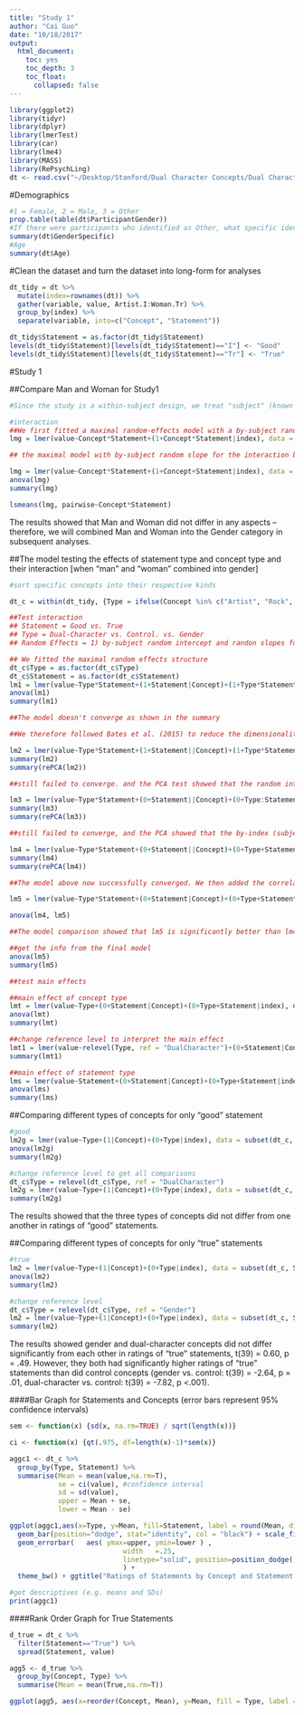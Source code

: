 ```yaml
---
title: "Study 1"
author: "Cai Guo"
date: "10/18/2017"
output:
  html_document:
    toc: yes
    toc_depth: 3
    toc_float:
      collapsed: false
---
```


```r
library(ggplot2)
library(tidyr)
library(dplyr)
library(lmerTest)
library(car)
library(lme4)
library(MASS)
library(RePsychLing)
dt <- read.csv("~/Desktop/Stanford/Dual Character Concepts/Dual Character Concept Data/Study 1.csv")
```

#Demographics
```r
#1 = Female, 2 = Male, 3 = Other
prop.table(table(dt$ParticipantGender))
#If there were participants who identified as Other, what specific identity they provided:
summary(dt$GenderSpecific)
#Age
summary(dt$Age)
```

#Clean the dataset and turn the dataset into long-form for analyses
```r
dt_tidy = dt %>%
  mutate(index=rownames(dt)) %>%
  gather(variable, value, Artist.I:Woman.Tr) %>%
  group_by(index) %>%
  separate(variable, into=c("Concept", "Statement"))

dt_tidy$Statement = as.factor(dt_tidy$Statement)
levels(dt_tidy$Statement)[levels(dt_tidy$Statement)=="I"] <- "Good"
levels(dt_tidy$Statement)[levels(dt_tidy$Statement)=="Tr"] <- "True"
```

#Study 1

##Compare Man and Woman for Study1
```r
#Since the study is a within-subject design, we treat "subject" (known as index in the model) as a random effect. Moreover, since there was only one item in Man and Woman respectively, we do not include specific item as a random effect [such modeling isn't possible], but will do so for later analyses where dual-character and control concepts are involved. 

#interaction
##We first fitted a maximal random-effects model with a by-subject random intercept and a by-subject random slope for the interaction b/w Concept and Statement Type. 
lmg = lmer(value~Concept*Statement+(1+Concept*Statement|index), data = subset(dt_tidy, Concept == "Man"|Concept == "Woman"))

## the maximal model with by-subject random slope for the interaction between Concept and Statement Type couldn't be identified because the number of observations were fewer than the possible random effects -- we therefore added separate by-subject random slopes for Concept and Statement Type.

lmg = lmer(value~Concept*Statement+(1+Concept+Statement|index), data = subset(dt_tidy, Concept == "Man"|Concept == "Woman"))
anova(lmg)
summary(lmg)

lsmeans(lmg, pairwise~Concept*Statement)
```
The results showed that Man and Woman did not differ in any aspects -- therefore, we will combined Man and Woman into the Gender category in subsequent analyses. 

##The model testing the effects of statement type and concept type and their interaction [when "man" and "woman" combined into gender]
```r
#sort specific concepts into their respective kinds

dt_c = within(dt_tidy, {Type = ifelse(Concept %in% c("Artist", "Rock", "Criminal", "Soldier", "Teacher", "Poem", "Love", "Friend", "Scientist", "Mother", "Mentor", "Comedian", "Minister", "Theory", "Boyfriend", "Argument", "Sculpture", "ArtMuseum", "Musician", "Novel", "Teacher"), "DualCharacter", ifelse(Concept %in% c("Optician", "Baker", "Blog", "Doorman", "Caseworker", "TOC", "Tailor", "Bartender", "Rustling", "Welder", "Catalog", "Chair", "Firefighter", "Uncle", "Cashier", "Stroller", "Obituary", "Cousin", "Waitress", "Mayor"), "Control", "Gender"))})

##Test interaction
## Statement = Good vs. True
## Type = Dual-Character vs. Control. vs. Gender
## Random Effects = 1) by-subject random intercept and randon slopes for the interaction between Concept Type and Statement Type. 2) by-concept random intercept and slope for Statement (Concept type is a between-unit factor for specific concepts, and therefore cannot have a by-concept random slope).

## We fitted the maximal random effects structure
dt_c$Type = as.factor(dt_c$Type)
dt_c$Statement = as.factor(dt_c$Statement)
lm1 = lmer(value~Type*Statement+(1+Statement|Concept)+(1+Type*Statement|index), dt_c) #Type is between-unit for Item. Therefore we did not fit any by-item random slope for Type or for the interaction between Type and Statement.
anova(lm1)
summary(lm1)

##The model doesn't converge as shown in the summary

##We therefore followed Bates et al. (2015) to reduce the dimensionality of the random effects structure to solve the overfitting problem. 

lm2 = lmer(value~Type*Statement+(1+Statement||Concept)+(1+Type*Statement||index), dt_c)
summary(lm2)
summary(rePCA(lm2))

##still failed to converge. and the PCA test showed that the random intercepts explained 0% variance. We therefore conducted the following model:

lm3 = lmer(value~Type*Statement+(0+Statement||Concept)+(0+Type:Statement||index), dt_c)
summary(lm3)
summary(rePCA(lm3))

##still failed to converge, and the PCA showed that the by-index (subject) random slopes for the interaction might not be necessary because all the variances were explained by the first three combinations of the interaction between concept and statement types. We therefore removed the interaction term and further simplified the model with separate by-subject random slopes for concept type and statement type :

lm4 = lmer(value~Type*Statement+(0+Statement||Concept)+(0+Type+Statement||index), dt_c)
summary(lm4)
summary(rePCA(lm4))

##The model above now successfully converged. We then added the correlation parameters back to see if this would increase model fit:

lm5 = lmer(value~Type*Statement+(0+Statement|Concept)+(0+Type+Statement|index), dt_c)

anova(lm4, lm5)

##The model comparison showed that lm5 is significantly better than lm4 -- therefore for the final model, we included the correlation parameters

##get the info from the final model
anova(lm5)
summary(lm5)

##test main effects 

##main effect of concept type
lmt = lmer(value~Type+(0+Statement|Concept)+(0+Type+Statement|index), dt_c)
anova(lmt)
summary(lmt)

##change reference level to interpret the main effect
lmt1 = lmer(value~relevel(Type, ref = "DualCharacter")+(0+Statement|Concept)+(0+relevel(Type, ref = "DualCharacter")+Statement|index), dt_c)
summary(lmt1)

##main effect of statement type
lms = lmer(value~Statement+(0+Statement|Concept)+(0+Type+Statement|index), dt_c)
anova(lms)
summary(lms)
```

##Comparing different types of concepts for only "good" statement
```r
#good
lm2g = lmer(value~Type+(1|Concept)+(0+Type|index), data = subset(dt_c, Statement == "Good"))
anova(lm2g)
summary(lm2g)

#change reference level to get all comparisons
dt_c$Type = relevel(dt_c$Type, ref = "DualCharacter")
lm2g = lmer(value~Type+(1|Concept)+(0+Type|index), data = subset(dt_c, Statement == "Good"))
summary(lm2g)
```

The results showed that the three types of concepts did not differ from one another in ratings of "good" statements.

##Comparing different types of concepts for only "true" statements
```r
#true
lm2 = lmer(value~Type+(1|Concept)+(0+Type|index), data = subset(dt_c, Statement == "True"))
anova(lm2)
summary(lm2)

#change reference level
dt_c$Type = relevel(dt_c$Type, ref = "Gender")
lm2 = lmer(value~Type+(1|Concept)+(0+Type|index), data = subset(dt_c, Statement == "True"))
summary(lm2)
```
The results showed gender and dual-character concepts did not differ significantly from each other in ratings of "true" statements, t(39) = 0.60, p = .49. However, they both had significantly higher ratings of "true" statements than did control concepts (gender vs. control: t(39) = -2.64, p = .01, dual-character vs. control: t(39) = -7.82, p <.001).

####Bar Graph for Statements and Concepts (error bars represent 95% confidence intervals)
```r
sem <- function(x) {sd(x, na.rm=TRUE) / sqrt(length(x))}

ci <- function(x) {qt(.975, df=length(x)-1)*sem(x)}

aggc1 <- dt_c %>%
  group_by(Type, Statement) %>%
  summarise(Mean = mean(value,na.rm=T),
            se = ci(value), #confidence interval
            sd = sd(value),
            upper = Mean + se,
            lower = Mean - se)

ggplot(aggc1,aes(x=Type, y=Mean, fill=Statement, label = round(Mean, digits=2))) +
  geom_bar(position="dodge", stat="identity", col = "black") + scale_fill_manual(values=c("grey", "white")) +
  geom_errorbar(   aes( ymax=upper, ymin=lower ) , 
                     		width   =.25,
	                    	linetype="solid", position=position_dodge(.9)
	                    	) + 
  theme_bw() + ggtitle("Ratings of Statements by Concept and Statement Type") + geom_text(size = 3, position = position_dodge(width=.9), vjust=10)

#get descriptives (e.g. means and SDs)
print(aggc1)
```

####Rank Order Graph for True Statements
```r
d_true = dt_c %>%
  filter(Statement=="True") %>%
  spread(Statement, value)

agg5 <- d_true %>%
  group_by(Concept, Type) %>%
  summarise(Mean = mean(True,na.rm=T))

ggplot(agg5, aes(x=reorder(Concept, Mean), y=Mean, fill = Type, label = round(Mean, digits=2))) + geom_bar(width = .5, stat="identity",position = position_dodge(width = .5)) + ggtitle("Rank Order of True Statement Ratings by Concept") + scale_x_discrete(name = "Concept") + scale_fill_manual(values = c("grey", "black", "beige")) +  scale_y_continuous(name="Mean Ratings for True Statements", breaks = c(1:7), sec.axis = sec_axis(~.*1, name = "Mean Rating for True Statements", breaks = c(1:7)))+ coord_flip(ylim=c(1,7)) + theme (axis.text.x = element_text(vjust=0.7, size=8, angle=0)) + theme (axis.text.y = element_text(vjust=0.7, size=6, angle=0))
```
